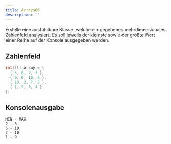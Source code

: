 ```yaml
---
title: Arrays06
description: ''
---
```



Erstelle eine ausführbare Klasse, welche ein gegebenes mehrdimensionales
Zahlenfeld analysiert. Es soll jeweils der kleinste sowie der größte Wert einer
Reihe auf der Konsole ausgegeben werden.

## Zahlenfeld

```java
int[][] array = {
  { 5, 8, 2, 7 },
  { 9, 6, 10, 8 },
  { 10, 2, 7, 5 },
  { 1, 9, 5, 4 }
};
```

## Konsolenausgabe

```console
MIN - MAX
2 - 8
6 - 10
2 - 10
1 - 9
```

<Exercise pullRequest="75" branchSuffix="arrays/06" />
